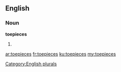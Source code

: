 ==English==

===Noun===
'''toepieces'''

# {{plural of|toepiece}}

[[Category:English plurals]]

[[ar:toepieces]]
[[fr:toepieces]]
[[ku:toepieces]]
[[my:toepieces]]
